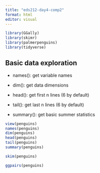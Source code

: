 ```yaml
---
title: "eds212-day4-comp2"
format: html
editor: visual
---
```


```r
library(GGally)
library(skimr)
library(palmerpenguins)
library(tidyverse)
```

## Basic data exploration

-   names(): get variable names

-   dim(): get data dimensions

-   head(): get first n lines (6 by default)

-   tail(): get last n lines (6 by default)

-   summary(): get basic summer statistics

```r
view(penguins)
names(penguins)
dim(penguins)
head(penguins)
tail(penguins)
summary(penguins)
```

```r
skim(penguins)
```

```r
ggpairs(penguins)
```
